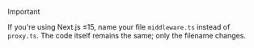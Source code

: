 > [!IMPORTANT]
>
> If you're using Next.js ≤15, name your file `middleware.ts` instead of `proxy.ts`. The code itself remains the same; only the filename changes.
